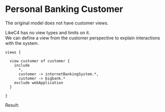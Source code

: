 
# Personal Banking Customer

<Callout type='info' emoji='ℹ️'>
  The original model does not have customer views.
</Callout>

LikeC4 has no view types and limits on it.  
We can define a view from the customer perspective to explain interactions with the system.

```likec4
views {

  view customer of customer {
    include
      *,
      customer -> internetBankingSystem.*,
      customer -> bigbank.*
    exclude webApplication
  }

}
```

Result:

<ExampleLikeC4View viewId='customer' />

